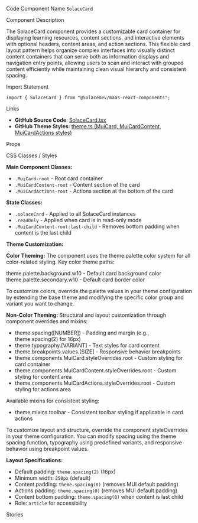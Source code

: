 
<Meta of={SolaceCardStories} />

<Title>Card</Title>

<Description of={SolaceCardStories} />

<Subtitle>Code Component Name</Subtitle>
`SolaceCard`

<Subtitle>Component Description</Subtitle>

The SolaceCard component provides a customizable card container for displaying learning resources, content sections, and interactive elements with optional headers, content areas, and action sections. This flexible card layout pattern helps organize complex interfaces into visually distinct content containers that can serve both as information displays and navigation entry points, allowing users to scan and interact with grouped content efficiently while maintaining clean visual hierarchy and consistent spacing.

<Subtitle>Import Statement</Subtitle>

```tsx
import { SolaceCard } from "@SolaceDev/maas-react-components";
```

<Subtitle>Links</Subtitle>

- **GitHub Source Code**: [SolaceCard.tsx](https://github.com/SolaceDev/maas-react-components/blob/main/src/components/SolaceCard.tsx)
- **GitHub Theme Styles**: <a href="https://github.com/SolaceDev/maas-react-components/blob/main/src/resources/theme.ts#:~:text=MuiCard" target="_blank">theme.ts (MuiCard, MuiCardContent, MuiCardActions styles)</a>

<Subtitle>Props</Subtitle>

<ArgTypes of={SolaceCardStories} />

<Subtitle>CSS Classes / Styles</Subtitle>

**Main Component Classes:**

- `.MuiCard-root` - Root card container
- `.MuiCardContent-root` - Content section of the card
- `.MuiCardActions-root` - Actions section at the bottom of the card

**State Classes:**

- `.solaceCard` - Applied to all SolaceCard instances
- `.readOnly` - Applied when card is in read-only mode
- `.MuiCardContent-root:last-child` - Removes bottom padding when content is the last child

**Theme Customization:**

**Color Theming:**
The component uses the theme.palette color system for all color-related styling. Key color theme paths:

<div style={{ display: "flex", alignItems: "center", margin: "8px 0" }}>
	<div
		style={{
			width: "16px",
			height: "16px",
			backgroundColor: "#FFFFFF",
			border: "1px solid rgba(0,0,0,0.2)",
			borderRadius: "3px",
			marginRight: "8px"
		}}
	></div>
	<span>theme.palette.background.w10 - Default card background color</span>
</div>
<div style={{ display: "flex", alignItems: "center", margin: "8px 0" }}>
	<div
		style={{
			width: "16px",
			height: "16px",
			backgroundColor: "#F3F4F6",
			border: "1px solid rgba(0,0,0,0.2)",
			borderRadius: "3px",
			marginRight: "8px"
		}}
	></div>
	<span>theme.palette.secondary.w10 - Default card border color</span>
</div>

To customize colors, override the palette values in your theme configuration by extending the base theme and modifying the specific color group and variant you want to change.

**Non-Color Theming:**
Structural and layout customization through component overrides and mixins:

- theme.spacing([NUMBER]) - Padding and margin (e.g., theme.spacing(2) for 16px)
- theme.typography.[VARIANT] - Text styles for card content
- theme.breakpoints.values.[SIZE] - Responsive behavior breakpoints
- theme.components.MuiCard.styleOverrides.root - Custom styling for card container
- theme.components.MuiCardContent.styleOverrides.root - Custom styling for content area
- theme.components.MuiCardActions.styleOverrides.root - Custom styling for actions area

Available mixins for consistent styling:

- theme.mixins.toolbar - Consistent toolbar styling if applicable in card actions

To customize layout and structure, override the component styleOverrides in your theme configuration. You can modify spacing using the theme spacing function, typography using predefined variants, and responsive behavior using breakpoint values.

**Layout Specifications:**

- Default padding: `theme.spacing(2)` (16px)
- Minimum width: `250px` (default)
- Content padding: `theme.spacing(0)` (removes MUI default padding)
- Actions padding: `theme.spacing(0)` (removes MUI default padding)
- Content bottom padding: `theme.spacing(0)` when content is last child
- Role: `article` for accessibility

<Subtitle>Stories</Subtitle>

<CustomStories />
